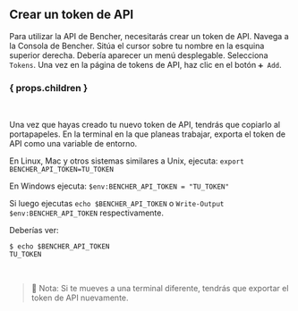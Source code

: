 ## Crear un token de API

Para utilizar la API de Bencher, necesitarás crear un token de API.
Navega a la Consola de Bencher.
Sitúa el cursor sobre tu nombre en la esquina superior derecha.
Debería aparecer un menú desplegable. Selecciona `Tokens`.
Una vez en la página de tokens de API, haz clic en el botón `➕ Add`.

### { props.children }
<br />

Una vez que hayas creado tu nuevo token de API, tendrás que copiarlo al portapapeles.
En la terminal en la que planeas trabajar, exporta el token de API como una variable de entorno.

En Linux, Mac y otros sistemas similares a Unix, ejecuta: `export BENCHER_API_TOKEN=TU_TOKEN`

En Windows ejecuta: `$env:BENCHER_API_TOKEN = "TU_TOKEN"`

Si luego ejecutas `echo $BENCHER_API_TOKEN` o `Write-Output $env:BENCHER_API_TOKEN` respectivamente.

Deberías ver:

```
$ echo $BENCHER_API_TOKEN
TU_TOKEN
```

<br />

> 🐰 Nota: Si te mueves a una terminal diferente, tendrás que exportar el token de API nuevamente.